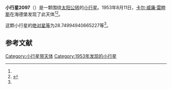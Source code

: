 {{Infobox planet
| bgcolour = #FFFFC0
| name = 2097 Galle
| symbol = 
| image = 
| caption = 
| discovery = yes
| discovery_ref = 
| discoverer = [[卡尔·威廉·雷睦斯|卡尔·威廉·雷睦斯]]
| discovery_site = [[海德堡|海德堡]] 
| discovered = 1953年8月11日
| designations = yes
| mp_name = 
| named_after = 
| alt_names = 1953 PV/ 1936 OL / 1942 RB1 / 1953 QG / 1969 LH / 1970 RN
| mp_category = [[主带小行星|主带小行星]]
| orbit_ref = <ref name="a">[http://ssd.jpl.nasa.gov/sbdb.cgi?sstr=2097 2097 Galle] {{Wayback|url=http://ssd.jpl.nasa.gov/sbdb.cgi?sstr=2097 |date=20210717072823 }}，小行星數據庫瀏覽器（JPL Small-Body Database Browser）－[[美国国家航空航天局|美国国家航空航天局]]喷气推进实验室</ref>
| epoch = 2456400.5 (2013年4月18日更新)
| aphelion = {{convert|3.940241988617466|AU|km|3|abbr=on|lk=out}}
| perihelion = {{convert|2.320732002277751|AU|km|3|abbr=on}}
| semimajor = {{convert|3.130486995447608|AU|km|3|abbr=on}}
| eccentricity = 0.25866742
| period = 2023.095029 [[日|日]]<br />5.54[[儒略年|儒略年]]
| avg_speed = 
| inclination = 4.380498353363644
| asc_node = 319.4843294684446
| mean_anomaly = 
| arg_peri = 28.74994940665227
| satellites = 
| physical_characteristics = yes
| dimensions = 
| mass = 
| density = 
| surface_grav = 
| escape_velocity = 
| sidereal_day = 
| axial_tilt = 
| pole_ecliptic_lat = 
| pole_ecliptic_lon = 
| albedo = 
| temperatures= 
| temp_name1 = 
| mean_temp_1 = 
| max_temp_1 = 
| temp_name2 = 
| max_temp_2 = 
| spectral_type = 
| abs_magnitude = 28.74994940665227
}}

'''小行星2097'''（{{lang-en|2097 Galle}}）是一颗围绕[[太阳|太阳]][[公转|公转]]的[[小行星|小行星]]。1953年8月11日，[[卡尔·威廉·雷睦斯|卡尔·威廉·雷睦斯]]在海德堡发现了此天体<ref name="a" /><ref>{{cite news|title=小行星列表|url=http://cfa-www.harvard.edu/iau/lists/NumberedMPs.txt|accessdate=2013-07-08|newspaper=哈佛大学|archive-date=2008-05-17|archive-url=https://web.archive.org/web/20080517010638/http://cfa-www.harvard.edu/iau/lists/NumberedMPs.txt|dead-url=no}}</ref>。

这颗小行星的[[绝对星等|绝对星等]]为28.74994940665227等<ref name="a" />。

==参考文献==
{{reflist}}
{{Minor Planet Number|[[小行星2096|小行星2096]]|[[小行星2098|小行星2098]]}}

{{小天体}}

[[Category:小行星带天体|Category:小行星带天体]]
[[Category:1953年发现的小行星|Category:1953年发现的小行星]]

{{asteroid-stub}}